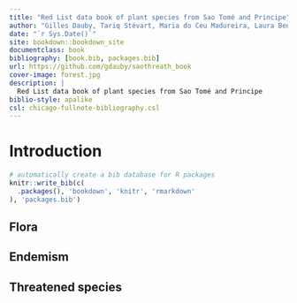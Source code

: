 ```yaml
--- 
title: "Red List data book of plant species from Sao Tomé and Principe"
author: "Gilles Dauby, Tariq Stévart, Maria do Ceu Madureira, Laura Benitez, Davy U. Ikabanga, Anne-Hélène Paradis"
date: "`r Sys.Date()`"
site: bookdown::bookdown_site
documentclass: book
bibliography: [book.bib, packages.bib]
url: https://github.com/gdauby/saothreath_book
cover-image: forest.jpg
description: |
  Red List data book of plant species from Sao Tomé and Principe
biblio-style: apalike
csl: chicago-fullnote-bibliography.csl
---
```


# Introduction

```r
# automatically create a bib database for R packages
knitr::write_bib(c(
  .packages(), 'bookdown', 'knitr', 'rmarkdown'
), 'packages.bib')
```

## Flora



## Endemism



## Threatened species




